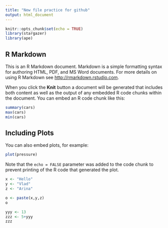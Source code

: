 ```yaml
---
title: "New file practice for github"
output: html_document
---
```


```r
knitr::opts_chunk$set(echo = TRUE)
library(stargazer)
library(ape)
```

## R Markdown

This is an R Markdown document. Markdown is a simple formatting syntax for authoring HTML, PDF, and MS Word documents. For more details on using R Markdown see <http://rmarkdown.rstudio.com>.

When you click the **Knit** button a document will be generated that includes both content as well as the output of any embedded R code chunks within the document. You can embed an R code chunk like this:

```r
summary(cars)
max(cars)
min(cars)
```

## Including Plots

You can also embed plots, for example:

```r
plot(pressure)
```

Note that the `echo = FALSE` parameter was added to the code chunk to prevent printing of the R code that generated the plot.








```r

x <- "Hello"
y <- "Vlad"
z <- "Arina"

o <- paste(x,y,z)
o
```

```r


yyy <- 13
zzz <- 5+yyy
zzz


```


